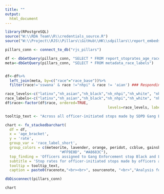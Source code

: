 ```yaml
---
title: ""
output:
  html_document
---
```

<!-- link to Google Font -->
<link href="https://fonts.googleapis.com/css2?family=Inter:wght@100;200;300;400;500;600;700;800;900&display=swap" rel="stylesheet">

```r

library(RPostgreSQL)
source("W:\\RDA Team\\R\\credentials_source.R")
source("W:\\Project\\RJS\\Pillars\\GitHub\\HK\\sdpillars\\report_embeds\\chart_functions.R")

pillars_conn <- connect_to_db("rjs_pillars")

df <- dbGetQuery(pillars_conn, "SELECT * FROM report_stoprates_age_race_gang_person")
meta<-dbGetQuery(pillars_conn, "SELECT * FROM metadata_race_labels")


df<-df%>%
  left_join(meta, by=c("race"="race_base"))%>%
  filter(race!='sswana' & race !="nhpi" & race != 'aian') ### Responding to QA: Filtering out for now

race_levels<-c("latinx","nh_asian","nh_black","nh_nhpi","nh_white", "nh_aian", "nh_nhpi", "nh_sswana", "nh_twoormor")
race_labels<-c("latinx","nh_asian","nh_black","nh_nhpi","nh_white", "nh_aian", "nh_nhpi", "nh_sswana", "nh_twoormor")
df$race<-factor(df$race, ordered=TRUE, 
                                               levels=race_levels, labels=race_labels)

tooltip_text <- "Across all officer-initiated stops made by SDPD Gang Enforcement assignment of folks <b> ages {point.age_bracket:.1f}</b>, officers assigned to gang enforcement stopped <b>{point.race_label_short:.1f} people {point.rate:.1f}% of the time.</b>"

chart <- fx_stackedbarchart(  
  df = df,
  x = 'age_bracket',
  y = 'rate',
  group_var = 'race_label_short',
  group_colors = c(meteorite, lavender, orange, peridot, ccblue, gainsboro, "#211447",
                         "#FF9E0D", "#A8683C"),
  top_finding = 'Officers assigned to Gang Enforcement stop Black and Latinx youth at disproportionately high rates',
  subtitle = 'Stop rates for officer-initiated stops made by officers assigned to Gang Enforcement for every race across age groups',
  tooltip = tooltip_text,
  caption = paste0(racenote,"<br><br>", sourcenote, "<br>","Analysis for all officer-initiated stops made by officers assigned to Gang Enforcement.","<br>"))

dbDisconnect(pillars_conn)
```

```r
chart
```

<script>
  widg = document.getElementsByClassName('html-widget'); //find widgets
  for (let i = 0; i < widg.length; i++) { //loop through
    document.getElementsByClassName('highchart')[i].style.width = '100%'; //adjust width
    document.getElementsByClassName('highchart')[i].style.height = '100%'; //adjust height
  }
</script>